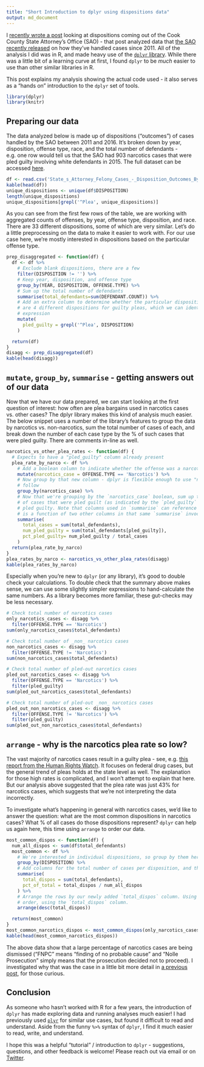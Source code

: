 ```yaml
---
title: "Short Introduction to dplyr using dispositions data"
output: md_document
---
```


I [recently wrote a post](http://nrjones8.me/cook-county-sao-dispositions.html) looking at dispositions coming out of the Cook County State Attorney's Office (SAO) - that post analyzed data that [the SAO recently released](https://www.cookcountystatesattorney.org/news/cook-county-state-s-attorney-kim-foxx-announces-release-office-s-first-online-data-report) on how they've handled cases since 2011. All of the analysis I did was in R, and made heavy use of the [`dplyr` library](http://dplyr.tidyverse.org/index.html). While there was a little bit of a learning curve at first, I found `dplyr` to be _much_ easier to use than other similar libraries in R.

This post explains my analysis showing the actual code used - it also serves as a "hands on" introduction to the `dplyr` set of tools.

```r
library(dplyr)
library(knitr)
```


## Preparing our data
The data analyzed below is made up of dispositions ("outcomes") of cases handled by the SAO between 2011 and 2016. It's broken down by year, disposition, offense type, race, and the total number of defendants - e.g. one row would tell us that the SAO had 903 narcotics cases that were pled guilty involving white defendants in 2015. The full dataset can be accessed [here](https://datacatalog.cookcountyil.gov/Courts/State-s-Attorney-Felony-Cases-Disposition-Outcomes/cqdb-r84f).

```r
df <- read.csv('State_s_Attorney_Felony_Cases_-_Disposition_Outcomes_By_Offense_Type_and_Defendant_Race.csv')
kable(head(df))
unique_dispositions <- unique(df$DISPOSITION)
length(unique_dispositions)
unique_dispositions[grepl('^Plea', unique_dispositions)]
```

As you can see from the first few rows of the table, we are working with aggregated counts of offenses, by year, offense type, disposition, and race. There are 33 different dispositions, some of which are very similar. Let's do a little preprocessing on the data to make it easier to work with. For our use case here, we're mostly interested in dispositions based on the particular offense type.

```r
prep_disaggregated <- function(df) {
  df <- df %>%
    # Exclude blank dispositions, there are a few
    filter(DISPOSITION != '') %>%
    # Keep year, disposition, and offense type
    group_by(YEAR, DISPOSITION, OFFENSE.TYPE) %>%
    # Sum up the total number of defendants
    summarise(total_defendants=sum(DEFENDANT.COUNT)) %>%
    # Add an extra column to determine whether the particular disposition was a guilty plea. There
    # are 4 different dispositions for guilty pleas, which we can identify with the '^Plea' regular
    # expression
    mutate(
      pled_guilty = grepl('^Plea', DISPOSITION)
    )

  return(df)
}
disagg <- prep_disaggregated(df)
kable(head(disagg))
```


## `mutate`, `group_by`, `summarise` - getting answers out of our data
Now that we have our data prepared, we can start looking at the first question of interest: how often are plea bargains used in narcotics cases vs. other cases? The dplyr library makes this kind of analysis much easier. The below snippet uses a number of the library's features to group the data by narcotics vs. non-narcotics, sum the total number of cases of each, and break down the number of each case type by the % of such cases that were pled guilty. There are comments in-line as well.

```r
narcotics_vs_other_plea_rates <- function(df) {
  # Expects to have a "pled_guilty" column already present
  plea_rate_by_narco <- df %>%
    # Add a boolean column to indicate whether the offense was a narcotics cases or not
    mutate(narcotics_case = OFFENSE.TYPE == 'Narcotics') %>%
    # Now group by that new column - dplyr is flexible enough to use "new" column in expressions that
    # follow
    group_by(narcotics_case) %>%
    # Now that we're grouping by the `narcotics_case` boolean, sum up the total number of cases, the number
    # of cases that were pled guilt (as indicated by the `pled_guilty` field), the the percentage of cases
    # pled guilty. Note that columns used in `summarise` can reference one another - e.g. pct_pled_guilty
    # is a function of two other columns in that same `summarise` invocation.
    summarise(
      total_cases = sum(total_defendants),
      num_pled_guilty = sum(total_defendants[pled_guilty]),
      pct_pled_guilty= num_pled_guilty / total_cases
    )
  return(plea_rate_by_narco)
}
plea_rates_by_narco <- narcotics_vs_other_plea_rates(disagg)
kable(plea_rates_by_narco)
```

Especially when you're new to `dplyr` (or any library), it's good to double check your calculations. To double check that the summary above makes sense, we can use some slightly simpler expressions to hand-calculate the same numbers. As a library becomes more familiar, these gut-checks may be less necessary.
```r
# Check total number of narcotics cases
only_narcotics_cases <- disagg %>%
  filter(OFFENSE.TYPE == 'Narcotics')
sum(only_narcotics_cases$total_defendants)

# Check total number of _non_ narcotics cases
non_narcotics_cases <- disagg %>%
  filter(OFFENSE.TYPE != 'Narcotics')
sum(non_narcotics_cases$total_defendants)

# Check total number of pled-out narcotics cases
pled_out_narcotics_cases <- disagg %>%
  filter(OFFENSE.TYPE == 'Narcotics') %>%
  filter(pled_guilty)
sum(pled_out_narcotics_cases$total_defendants)

# Check total number of pled-out _non_ narcotics cases
pled_out_non_narcotics_cases <- disagg %>%
  filter(OFFENSE.TYPE != 'Narcotics') %>%
  filter(pled_guilty)
sum(pled_out_non_narcotics_cases$total_defendants)
```

## `arrange` - why is the narcotics plea rate so low?
The vast majority of narcotics cases result in a guilty plea - see, e.g. [this report from the Human Rights Watch](https://www.hrw.org/report/2013/12/05/offer-you-cant-refuse/how-us-federal-prosecutors-force-drug-defendants-plead). It focuses on federal drug cases, but the general trend of pleas holds at the state level as well. The explanation for those high rates is complicated, and I won't attempt to explain that here. But our analysis above suggested that the plea rate was just 43% for narcotics cases, which suggests that we're not interpreting the data incorrectly.

To investigate what's happening in general with narcotics cases, we'd like to answer the question: what are the most common dispositions in narcotics cases? What % of all cases do those dispositions represent? `dplyr` can help us again here, this time using `arrange` to order our data.
```r
most_common_dispos <- function(df) {
  num_all_dispos <- sum(df$total_defendants)
  most_common <- df %>%
    # We're interested in individual dispositions, so group by them here
    group_by(DISPOSITION) %>%
    # Add columns for the total number of cases per disposition, and the % of all cases
    summarise(
      total_dispos = sum(total_defendants),
      pct_of_total = total_dispos / num_all_dispos
    ) %>%
    # Arrange the rows by our newly added `total_dispos` column. Using `desc` orders the rows in descending
    # order, using the `total_dispos` column.
    arrange(desc(total_dispos))

  return(most_common)
}
most_common_narcotics_dispos <- most_common_dispos(only_narcotics_cases)
kable(head(most_common_narcotics_dispos))
```

The above data show that a large percentage of narcotics cases are being dismissed ("FNPC" means "finding of no probable cause" and "Nolle Prosecution" simply means that the prosecution decided not to proceed). I investigated why that was the case in a little bit more detail in [a previous post](http://nrjones8.me/cook-county-sao-dispositions.html), for those curious.

## Conclusion
As someone who hasn't worked with R for a few years, the introduction of `dplyr` has made exploring data and running analyses much easier! I had previously used [`plyr`](https://github.com/hadley/plyr) for similar use cases, but found it difficult to read and understand. Aside from the funny `%>%` syntax of `dplyr`, I find it much easier to read, write, and understand.

I hope this was a helpful "tutorial" / introduction to `dplyr` - suggestions, questions, and other feedback is welcome! Please reach out via email or on [Twitter](https://twitter.com/nrjones8).